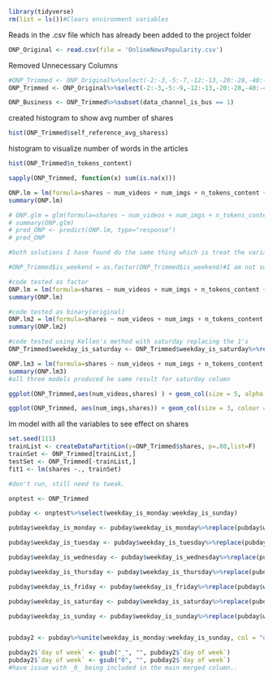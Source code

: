 ```r
library(tidyverse)
rm(list = ls())#Clears environment variables
```


Reads in the .csv file which has already been added to the project folder
```r
ONP_Original <- read.csv(file = 'OnlineNewsPopularity.csv')
```

Removed Unnecessary Columns
```r
#ONP_Trimmed <- ONP_Original%>%select(-2:-3,-5:-7,-12:-13,-20:-28,-40:-44)
ONP_Trimmed <- ONP_Original%>%select(-2:-3,-5:-9,-12:-13,-20:-28,-40:-44)
```


```r
ONP_Business <- ONP_Trimmed%>%subset(data_channel_is_bus == 1)
```

created histogram to show avg number of shares
```r
hist(ONP_Trimmed$self_reference_avg_sharess)
```

histogram to visualize number of words in the articles 
```r
hist(ONP_Trimmed$n_tokens_content)
```
```r
sapply(ONP_Trimmed, function(x) sum(is.na(x)))
```

```r
ONP.lm = lm(formula=shares ~ num_videos + num_imgs + n_tokens_content + rate_positive_words+rate_negative_words, data = ONP_Trimmed)
summary(ONP.lm)
```
```r
# ONP.glm = glm(formula=shares ~ num_videos + num_imgs + n_tokens_content + rate_positive_words+rate_negative_words, data = ONP_Trimmed)
# summary(ONP.glm)
# pred_ONP <- predict(ONP.lm, type="response")
# pred_ONP
```
```r
#both solutions I have found do the same thing which is treat the variable as a factor. Either by changing it to a factor before running the model or buy specifying that you want that variable treated as a factor in the model. 

#ONP_Trimmed$is_weekend = as.factor(ONP_Trimmed$is_weekend)#I am not sure if this is working correctly but I read that as long as the variable is a factor, R will know it is being looked at categorically 

#code tested as factor
ONP.lm = lm(formula=shares ~ num_videos + num_imgs + n_tokens_content + rate_positive_words+rate_negative_words+factor(weekday_is_saturday), data = ONP_Trimmed)
summary(ONP.lm)

#code tested as binary(original)
ONP.lm2 = lm(formula=shares ~ num_videos + num_imgs + n_tokens_content + rate_positive_words+rate_negative_words+weekday_is_saturday, data = ONP_Trimmed)
summary(ONP.lm2)

#code tested using Kellen's method with saturday replacing the 1's
ONP_Trimmed$weekday_is_saturday <- ONP_Trimmed$weekday_is_saturday%>%replace(ONP_Trimmed$weekday_is_saturday==1, "Saturday")

ONP.lm3 = lm(formula=shares ~ num_videos + num_imgs + n_tokens_content + rate_positive_words+rate_negative_words+weekday_is_saturday, data = ONP_Trimmed)
summary(ONP.lm3)
#all three models produced he same result for saturday column
```


```r
ggplot(ONP_Trimmed,aes(num_videos,shares) ) + geom_col(size = 5, alpha = 0.5, color="red")
```
```r
ggplot(ONP_Trimmed, aes(num_imgs,shares)) + geom_col(size = 3, colour = "blue",  )
```

lm model with all the variables to see effect on shares
```r
set.seed(111)
trainList <- createDataPartition(y=ONP_Trimmed$shares, p=.80,list=F)
trainSet <- ONP_Trimmed[trainList,]
testSet <- ONP_Trimmed[-trainList,]
fit1 <- lm(shares ~., trainSet)

#don't run, still need to tweak. 
```


```r
onptest <- ONP_Trimmed

pubday <- onptest%>%select(weekday_is_monday:weekday_is_sunday)

pubday$weekday_is_monday <- pubday$weekday_is_monday%>%replace(pubday$weekday_is_monday==1, "Monday")

pubday$weekday_is_tuesday <- pubday$weekday_is_tuesday%>%replace(pubday$weekday_is_tuesday==1, "Tuesday")

pubday$weekday_is_wednesday <- pubday$weekday_is_wednesday%>%replace(pubday$weekday_is_wednesday==1, "Wednesday")

pubday$weekday_is_thursday <- pubday$weekday_is_thursday%>%replace(pubday$weekday_is_thursday==1, "Thursday")

pubday$weekday_is_friday <- pubday$weekday_is_friday%>%replace(pubday$weekday_is_friday==1, "Friday")

pubday$weekday_is_saturday <- pubday$weekday_is_saturday%>%replace(pubday$weekday_is_saturday==1, "Saturday")

pubday$weekday_is_sunday <- pubday$weekday_is_sunday%>%replace(pubday$weekday_is_sunday==1, "Sunday")


pubday2 <- pubday%>%unite(weekday_is_monday:weekday_is_sunday, col = "day of week", remove = T, sep ="_" )

pubday2$`day of week` <- gsub("_", "", pubday2$`day of week`)
pubday2$`day of week` <- gsub("0", "", pubday2$`day of week`)
#have issue with _0_ being included in the main merged column.. 



```

```r

```







